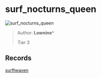 
# surf_nocturns_queen

![surf_nocturns_queen](https://raw.githubusercontent.com/Sayt123/SurfMapPics/Maps-and-bonuses/csgo/surf_nocturns_queen.jpg)

> Author: **Lownine^**
>
> Tier 3

## Records

[surfheaven](https://surfheaven.eu/map/surf_nocturns_queen)

